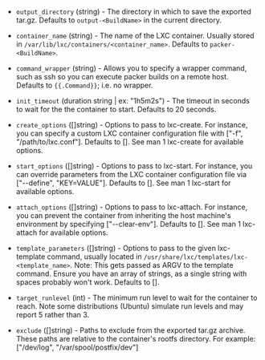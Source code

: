 <!-- Code generated from the comments of the Config struct in builder/lxc/config.go; DO NOT EDIT MANUALLY -->

- `output_directory` (string) - The directory in which to save the exported
  tar.gz. Defaults to `output-<BuildName>` in the current directory.

- `container_name` (string) - The name of the LXC container. Usually stored
  in `/var/lib/lxc/containers/<container_name>`. Defaults to
  `packer-<BuildName>`.

- `command_wrapper` (string) - Allows you to specify a wrapper command, such
  as ssh so you can execute packer builds on a remote host. Defaults to
  `{{.Command}}`; i.e. no wrapper.

- `init_timeout` (duration string | ex: "1h5m2s") - The timeout in seconds to wait for the the
  container to start. Defaults to 20 seconds.

- `create_options` ([]string) - Options to pass to lxc-create. For
  instance, you can specify a custom LXC container configuration file with
  ["-f", "/path/to/lxc.conf"]. Defaults to []. See man 1 lxc-create for
  available options.

- `start_options` ([]string) - Options to pass to lxc-start. For
  instance, you can override parameters from the LXC container configuration
  file via ["--define", "KEY=VALUE"]. Defaults to []. See
  man 1 lxc-start for available options.

- `attach_options` ([]string) - Options to pass to lxc-attach. For
  instance, you can prevent the container from inheriting the host machine's
  environment by specifying ["--clear-env"]. Defaults to []. See
  man 1 lxc-attach for available options.

- `template_parameters` ([]string) - Options to pass to the given
  lxc-template command, usually located in
  `/usr/share/lxc/templates/lxc-<template_name>`. Note: This gets passed as
  ARGV to the template command. Ensure you have an array of strings, as a
  single string with spaces probably won't work. Defaults to [].

- `target_runlevel` (int) - The minimum run level to wait for the
  container to reach. Note some distributions (Ubuntu) simulate run levels
  and may report 5 rather than 3.

- `exclude` ([]string) - Paths to exclude from the exported tar.gz archive.
  These paths are relative to the container's rootfs directory.
  For example: ["/dev/log", "/var/spool/postfix/dev"]

<!-- End of code generated from the comments of the Config struct in builder/lxc/config.go; -->
